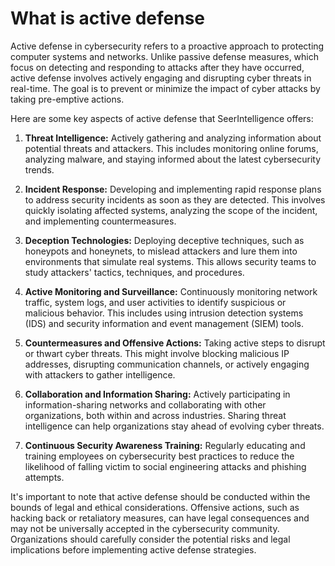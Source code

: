 # What is active defense




Active defense in cybersecurity refers to a proactive approach to protecting computer systems and networks. Unlike passive defense measures, which focus on detecting and responding to attacks after they have occurred, active defense involves actively engaging and disrupting cyber threats in real-time. The goal is to prevent or minimize the impact of cyber attacks by taking pre-emptive actions.

Here are some key aspects of active defense that SeerIntelligence offers:

1. **Threat Intelligence:** Actively gathering and analyzing information about potential threats and attackers. This includes monitoring online forums, analyzing malware, and staying informed about the latest cybersecurity trends.

2. **Incident Response:** Developing and implementing rapid response plans to address security incidents as soon as they are detected. This involves quickly isolating affected systems, analyzing the scope of the incident, and implementing countermeasures.

3. **Deception Technologies:** Deploying deceptive techniques, such as honeypots and honeynets, to mislead attackers and lure them into environments that simulate real systems. This allows security teams to study attackers' tactics, techniques, and procedures.

4. **Active Monitoring and Surveillance:** Continuously monitoring network traffic, system logs, and user activities to identify suspicious or malicious behavior. This includes using intrusion detection systems (IDS) and security information and event management (SIEM) tools.

5. **Countermeasures and Offensive Actions:** Taking active steps to disrupt or thwart cyber threats. This might involve blocking malicious IP addresses, disrupting communication channels, or actively engaging with attackers to gather intelligence.

6. **Collaboration and Information Sharing:** Actively participating in information-sharing networks and collaborating with other organizations, both within and across industries. Sharing threat intelligence can help organizations stay ahead of evolving cyber threats.

7. **Continuous Security Awareness Training:** Regularly educating and training employees on cybersecurity best practices to reduce the likelihood of falling victim to social engineering attacks and phishing attempts.

It's important to note that active defense should be conducted within the bounds of legal and ethical considerations. Offensive actions, such as hacking back or retaliatory measures, can have legal consequences and may not be universally accepted in the cybersecurity community. Organizations should carefully consider the potential risks and legal implications before implementing active defense strategies.
